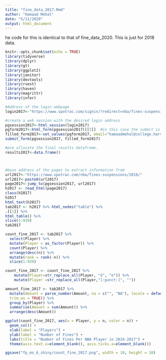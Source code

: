 ```yaml
---
title: "fine_data_2017.Rmd"
author: "Hamaad Mehal"
date: "5/11/2020"
output: html_document
---
```


he code for this is identical to that of fine_data_2020. This is just for 2018 data.


```r
knitr::opts_chunk$set(echo = TRUE)
library(tidyverse)
library(dplyr)
library(gt)
library(ggplot2)
library(janitor)
library(devtools)
library(rvest)
library(haven)
library(magrittr)
library(infer)
```

```r
#Address of the login webpage
login2017<-"https://www.spotrac.com/signin/?redirect=nba/fines-suspensions/2016"

#create a web session with the desired login address
pgsession2017<-html_session(login2017)
pgform2017<-html_form(pgsession2017)[[3]]  #in this case the submit is the 2nd form
filled_form2017<-set_values(pgform2017, email="hamaadmehal@college.harvard.edu", password="Brady123")
submit_form(pgsession2017, filled_form2017)

#pre allocate the final results dataframe.
results2017<-data.frame()  



#base address of the pages to extract information from
url2017<-"https://www.spotrac.com/nba/fines-suspensions/2016/"
url2017<-paste0(url2017)
page2017<-jump_to(pgsession2017, url2017)
h2017 <- read_html(page2017)
class(h2017)
h2017
html_text(h2017)
tab2017 <- h2017 %>% html_nodes("table") %>%
.[[1]] %>%
html_table() %>%
slice(1:939)
tab2017

```

```r
count_fine_2017 <- tab2017 %>%
  select(Player) %>%
  mutate(Player = as_factor(Player)) %>% 
  count(Player) %>%
  arrange(desc(n)) %>%
  mutate(rank = rank(-n)) %>%
  slice(1:939) 

count_fine_2017 <- count_fine_2017 %>%
    mutate(Player=str_replace_all(Player, "ö", "o")) %>%
    mutate(Player =str_replace_all(Player,"[:punct:]", ""))
```

```r
amount_fine_2017 <- tab2017 %>%
  mutate(Amount = parse_number(Amount, na = c("", "NA"), locale = default_locale(),
  trim_ws = TRUE)) %>%
  group_by(Player) %>%
  summarise(Amount = sum(Amount)) %>%
  arrange(desc(Amount))
```

```r
ggplot(count_fine_2017, aes(x = Player, y = n, color = n)) +
  geom_col() +
  xlab(label = "Players") +
  ylab(label = "Number of Fines") +
  labs(title = "Number of Fines Per NBA Player in 2016-2017") +
  theme(axis.text.x=element_blank(), axis.ticks.x=element_blank())

ggsave("fp_ms_6_shiny/count_fine_2017.png", width = 10, height = 10)
```